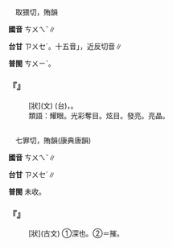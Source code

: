 
=={{ruby|璀|ㄘㄨㄟˇ}}==

　取猥切，賄韻

'''國音''' <rt>ㄘㄨㄟˇ</rt>∥

'''台甘''' <rt>ㄗㄨㆤˊ</rt>。十五音{{ruby|「|ㄘㄨㄧˋ}}」，近反切音∥

'''普閩''' <rt>ㄘㄨㄧˋ</rt>。

    

==='''『{{ruby|璀|ㄘㄨㄟˇ}}{{ruby|璨|ㄘㄢˋ}}』'''===
: [狀](文) (台){{ruby|形|ㄏㄧㄥˊ}}{{ruby|容|ㄧㆲˊ}}{{ruby|珠|ㄗㄨ}}{{ruby|玉|ㆣㄧㆤㆶ ͘}}{{ruby|丌|ㆤ}}{{ruby|光|ㄍㆲ}}{{ruby|彩|ㄘㄞˋ}}{{ruby|鮮|ㄒㄧㄢ}}{{ruby|明|ㆠㄧㄥˊ}}，{{ruby|有|ㄨ˫}}{{ruby|<mark>&#xffa56;</mark>|ㄍㄧㆬ}}{{ruby|頭|ㄊㄠˊ}}。
:類語：耀眼。光彩奪目。炫目。發亮。亮晶。
:
    

=={{ruby|漼|ㄘㄨㄟˇ}}==

　七罪切，賄韻(康典唐韻)

'''國音''' <rt>ㄘㄨㄟˇ</rt>∥

'''台甘''' <rt>ㄗㄨㆤˊ</rt>∥

'''普閩''' 未收。

    

==='''『{{ruby|漼|ㄘㄨㄟˇ}}』'''===
: [狀](古文) ①深也。②＝摧。
    
